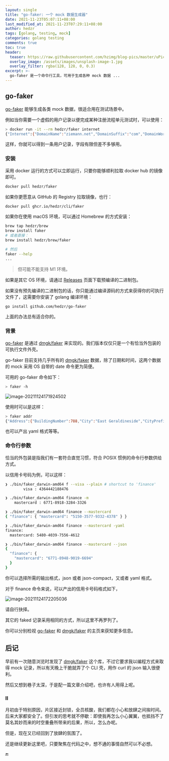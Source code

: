 ```yaml
---
layout: single
title: "go-faker: 一个 mock 数据生成器"
date: 2021-11-23T05:07:11+08:00
last_modified_at: 2021-11-23T07:29:11+08:00
author: hedzr
tags: [golang, testing, mock]
categories: golang testing
comments: true
toc: true
header:
  teaser: https://raw.githubusercontent.com/hzimg/blog-pics/master/uPic/image-20211124171924502.png
  overlay_image: /assets/images/unsplash-image-1.jpg
  overlay_filter: rgba(128, 128, 0, 0.3)
excerpt: >-
  go-faker 是一个命令行工具，可用于生成各种 mock 数据 ...
---
```


## go-faker

[go-faker](https://github.com/hedzr/go-faker) 能够生成各类 mock 数据，很适合用在测试场景中。

例如当你需要一个虚假的用户记录以便完成某种注册流程单元测试时，可以使用：

```bash
> docker run -it --rm hedzr/faker internet
{"Internet":{"DomainName":"ziemann.net","DomainSuffix":"com","DomainWord":"green","Email":"garry@hintz.biz","FreeEmail":"christian@yahoo.com","IpV4Address":"48.107.223.211","IpV6Address":"bc8e:e770:c962:4004:8045:86e2:2658:bfc7","MacAddress":"52:6b:0d:24:7d:67","Password":"Za9pR1hfV7yJXw3Mhf9I5EvL1uvo0M","SafeEmail":"sheridan.gibson@example.net","Slug":"adipisci-inventore","Url":"http://roobroberts.name/americo.lindgren","UserName":"lenny.trantow"}}
```

这样，你就可以得到一条用户记录，字段有限但差不多够用。

### 安装

采用 docker 运行的方式可以立即运行，只要你能够顺利拉取 docker hub 的镜像即可。

```bash
docker pull hedzr/faker
```

如果你更愿意从 GitHub 的 Registry 拉取镜像，也行：

```bash
docker pull ghcr.io/hedzr/cli/faker
```

如果你在使用 macOS 环境，可以通过 Homebrew 的方式安装：

```bash
brew tap hedzr/brew
brew install faker
# 或者直接：
brew install hedzr/brew/faker

# 然后
faker --help
...
```

> 但可能不能支持 M1 环境。

如果是其它 OS 环境，请通过 [Releases](https://github.com/hedzr/go-faker/releases) 页面下载预编译的二进制包。

如果没有预先编译的二进制包的话，你只能通过编译源码的方式来获得你的可执行文件了，这需要你安装了 golang 编译环境：

```bash
go install github.com/hedzr/go-faker
```

上面的办法总有适合你的。

### 背景

[go-faker](https://github.com/hedzr/go-faker) 是通过 [dmgk/faker](https://github.com/dmgk/faker) 来实现的。我们版本仅仅只是一个有恰当外包装的可执行文件外壳。

go-faker 目前支持几乎所有的 [dmgk/faker](https://github.com/dmgk/faker) 数据，除了日期和时间，这两个数据的 mock 采用 OS 自带的 date 命令更为简便。

可用的 go-faker 命令如下：

```bash
> faker -h
```

![image-20211124171924502](https://raw.githubusercontent.com/hzimg/blog-pics/master/uPic/image-20211124171924502.png)

使用时可以是这样：

```bash
> faker addr
{"Address":{"BuildingNumber":788,"City":"East Geraldineside","CityPrefix":"North","CitySuffix":"land","Country":"Costa Rica","CountryCode":"BG","Latitude":82.16658,"Longitude":-89.001114,"Postcode":"95690-3954","PostcodeByState":64204,"SecondaryAddress":"Apt. 211","State":"Rhode Island","StateAbbr":"OR","StreetAddress":"10067 Jimmy Forge","StreetName":"Gleichner Vista","StreetSuffix":"Shoals","String":"95126 Kamren Haven Apt. 514, Port Joannyburgh Utah 96447","TimeZone":"Africa/Cairo","ZipCode":"58451-9050","ZipCodeByState":38836}}
```

也可以产出 yaml 格式等等。

### 命令行参数

恰当的外包装是指我们有一套符合直觉习惯，符合 POSIX 惯例的命令行参数供给方式。

以信用卡号码为例，可以这样：

```bash
❯ ./bin/faker_darwin-amd64 f --visa --plain # shortcut to 'finance'
        visa : 4364442188476

❯ ./bin/faker_darwin-amd64 finance -m
    mastercard : 6771-8918-3284-3326

❯ ./bin/faker_darwin-amd64 finance --mastercard
{ "finance": { "mastercard": "5150-3577-9332-4378" } }

❯ ./bin/faker_darwin-amd64 finance --mastercard -yaml
finance:
  mastercard: 5480-4039-7556-4612

❯ ./bin/faker_darwin-amd64 finance --mastercard --json
{
  "finance": {
    "mastercard": "6771-8948-9019-6694"
  }
}
```

你可以选择所需的输出格式，json 或者 json-compact，又或者 yaml 格式。

对于 finance 命令来说，可以产出的信用卡号码格式如下，

![image-20211124172205036](https://raw.githubusercontent.com/hzimg/blog-pics/master/uPic/image-20211124172205036.png)

请自行抉择。

其它的 faked 记录采用相同的方式，所以这里不再罗列了。

你可以分别检视 [go-faker](https://github.com/hedzr/go-faker) 和 [dmgk/faker](https://github.com/dmgk/faker) 的主页来获知更多信息。

## 后记

早前有一次随意浏览时发现了 [dmgk/faker](https://github.com/dmgk/faker) 这个库，不过它要求我以编程方式来取得 mock 记录，所以有天晚上干脆就弄了个 CLI 壳，用作 curl 的 json 输入很便利。

然后又想到巷子太深，于是配一篇文章介绍吧，也许有人用得上呢。

### II

月初由于特别原因，片区接近封锁，全员核酸，我们都在小心和放肆之间挨时间。后来大家都安全了。但引发的思考就不停歇：即使我再怎么小心翼翼，也抵挡不了莫名其妙而来的时空重叠所带来的后果，所以，怎么办呢。

但是，现在又已经回到了放肆的氛围了。

还是继续更新这里吧，只要聚焦在代码之中，想不通的事情自然可以不必想。

🔚
